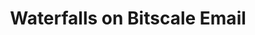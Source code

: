 ---
title: "Waterfalls on Bitscale Email"
description: "Our email waterfall action allows you to parse through various email data providers in and order defined by the user and return the the first email id it retrieves. Furthermore, it also allows the user to allow for only high quality email to be retrieved ny adding a verification layer after each source. Thus, reducing grid redundancy."
---